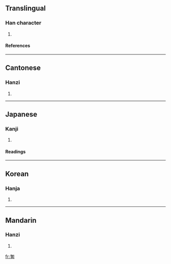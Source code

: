==Translingual==
===Han character===
{{Han char|rad=勹|as=10|sn=12|four=2762<sub>0</sub>|canj=心廿人口 (PTOR)}}
# {{defn|Han}}
====References====
{{Han ref|kx=0152.010|dkj=02552|dj=0341.240|hdz=10260.120|uh=5312|ud=21266|bh=D862|bd=55394}}
----
==Cantonese==
===Hanzi===
{{yue-hanzi|jyut=|y=daap3}}
# {{defn|Cantonese}}
----
==Japanese==
===Kanji===
{{ja-kanji|grade=|rs=勹10}}
# {{defn|Japanese}} 
====Readings====
{{ja-readings|on=[[とう]] (tō)|kun=}}
----
==Korean==
===Hanja===
{{ko-hanja|hangeul=답|rv=dap|mr=tap}}
# {{defn|Korean}}
----
==Mandarin==
===Hanzi===
{{cmn-hanzi|pin=[[dá]] ([[da2]])|wg=ta<sup>2</sup>}}
# {{defn|Mandarin}}

[[fr:匒]]
